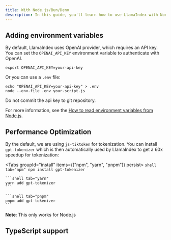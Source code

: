 ```yaml
---
title: With Node.js/Bun/Deno
description: In this guide, you'll learn how to use LlamaIndex with Node.js, Bun, and Deno.
---
```



## Adding environment variables

By default, LlamaIndex uses OpenAI provider, which requires an API key. You can set the `OPENAI_API_KEY` environment variable to authenticate with OpenAI.

```shell
export OPENAI_API_KEY=your-api-key
```

Or you can use a `.env` file:

```shell
echo "OPENAI_API_KEY=your-api-key" > .env
node --env-file .env your-script.js
```

<Callout type="warn">Do not commit the api key to git repository.</Callout>

For more information, see the [How to read environment variables from Node.js](https://nodejs.org/en/learn/command-line/how-to-read-environment-variables-from-nodejs).

## Performance Optimization

By the default, we are using `js-tiktoken` for tokenization. You can install `gpt-tokenizer` which is then automatically used by LlamaIndex to get a 60x speedup for tokenization:

<Tabs groupId="install" items={["npm", "yarn", "pnpm"]} persist>
	```shell tab="npm"
	npm install gpt-tokenizer
	```

	```shell tab="yarn"
	yarn add gpt-tokenizer
	```

	```shell tab="pnpm"
	pnpm add gpt-tokenizer
	```
</Tabs>

**Note**: This only works for Node.js

## TypeScript support

<Card
	title="Getting Started with LlamaIndex.TS in TypeScript"
	href="/docs/llamaindex/getting_started/installation/typescript"
/>
